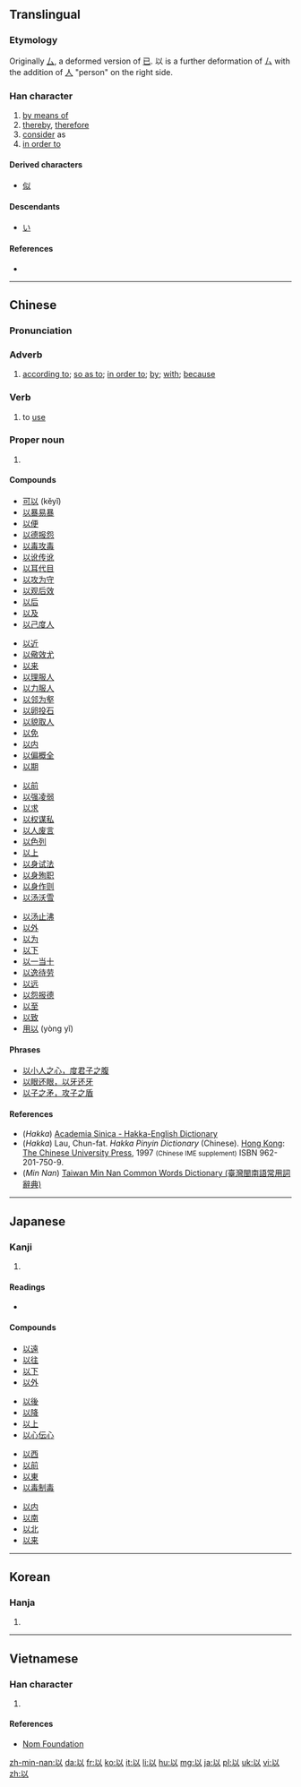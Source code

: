 ==Translingual==
{{stroke order|strokes=5}}
{{stroke order|type=animate}}

===Etymology===
Originally [[厶]], a deformed version of [[已]]. 以 is a further deformation of 厶 with the addition of [[人]] "person" on the right side.

{{Han etyl}}

===Han character===
{{Han char|rn=9|rad=人|as=03|sn=5|four=2810<sub>0</sub>|canj=女戈人 (VIO)|ids=}}

# [[by means of]]
# [[thereby]], [[therefore]]
# [[consider]] as
# [[in order to]]

====Derived characters====
* [[似]]

====Descendants====
* [[い]]

====References====
* {{Han ref|kx=0094.010|dkj=00388|dj=0199.010|hdz=10105.070|uh=4EE5|ud=20197|bh=A548|bd=42312}}

----

==Chinese==
{{zh-hanzi-box|[[以]]}}

===Pronunciation===
{{zh-pron
|m=yǐ,zhǎng
|c=ji5,jyu5
|h=pfs=yi;hpy=yi1
|mn=í
|w=
|mc=y
|oc=y
|ma=Zh-yi.ogg
|cat=adv,v,ph,pn
}}

===Adverb===
{{zh-adv|ts}}

# [[according to]]; [[so as to]]; [[in order to]]; [[by]]; [[with]]; [[because]]

===Verb===
{{zh-verb|ts}}

# to [[use]]

===Proper noun===
{{zh-proper noun|ts}}

# {{abbreviation of|以色列|lang=cmn}}

====Compounds====
{{rfv|lang=cmn|are all of these compounds really of the verb sense specifically? or should they be moved to the character section?}}
{{top4}}
* [[可以]] (kěyǐ)
* [[以暴易暴]]
* [[以便]]
* [[以德报怨]]
* [[以毒攻毒]]
* [[以讹传讹]]
* [[以耳代目]]
* [[以攻为守]]
* [[以观后效]]
* [[以后]]
* [[以及]]
* [[以己度人]]
{{mid4}}
* [[以近]]
* [[以儆效尤]]
* [[以来]]
* [[以理服人]]
* [[以力服人]]
* [[以邻为壑]]
* [[以卵投石]]
* [[以貌取人]]
* [[以免]]
* [[以内]]
* [[以偏概全]]
* [[以期]]
{{mid4}}
* [[以前]]
* [[以强凌弱]]
* [[以求]]
* [[以权谋私]]
* [[以人废言]]
* [[以色列]]
* [[以上]]
* [[以身试法]]
* [[以身殉职]]
* [[以身作则]]
* [[以汤沃雪]]
{{mid4}}
* [[以汤止沸]]
* [[以外]]
* [[以为]]
* [[以下]]
* [[以一当十]]
* [[以逸待劳]]
* [[以远]]
* [[以怨报德]]
* [[以至]]
* [[以致]]
* [[用以]] (yòng yǐ)
{{bottom}}

====Phrases====
* [[以小人之心，度君子之腹]]
* [[以眼还眼，以牙还牙]]
* [[以子之矛，攻子之盾]]
{{attention|cmn}}

====References====
*(''Hakka'') [http://minhakka.ling.sinica.edu.tw/bkg/hakyin/search.php?DETAIL=1&LIMIT=id=56567&dbname=su_tian_1&graph=2 Academia Sinica - Hakka-English Dictionary]
*(''Hakka'') Lau, Chun-fat. ''Hakka Pinyin Dictionary'' (Chinese). [[Hong Kong]]: [[w:Chinese University of Hong Kong|The Chinese University Press]], 1997 <small>(Chinese IME supplement)</small> ISBN 962-201-750-9.
*(''Min Nan'') [http://twblg.dict.edu.tw/holodict_new/result_detail.jsp?n_no=1320&curpage=1&sample=%E4%BB%A5&radiobutton=1&querytarget=1&limit=20&pagenum=1&rowcount=14 Taiwan Min Nan Common Words Dictionary (臺灣閩南語常用詞辭典)]

----

==Japanese==

===Kanji===
{{ja-kanji|grade=4|rs=人03}}

# {{defn|lang=ja|sort=人03}}

====Readings====
* {{ja-readings|on=[[い]] ([[i]])|kun=[[おもう]] ([[omou]]), [[ゆえに]] ([[yueni]]), [[もって]] ([[以って]], [[motte]])}}

====Compounds====
{{top4}}
* [[以遠]]
* [[以往]]
* [[以下]]
* [[以外]]
{{mid4}}
* [[以後]]
* [[以降]]
* [[以上]]
* [[以心伝心]]
{{mid4}}
* [[以西]]
* [[以前]]
* [[以東]]
* [[以毒制毒]]
{{mid4}}
* [[以内]]
* [[以南]]
* [[以北]]
* [[以来]]
{{bottom}}

----

==Korean==

===Hanja===
{{ko-hanja|hangeul=이|rv=i|mr=i}}

# {{defn|lang=ko|sort=人03}}

----

==Vietnamese==

===Han character===
{{vi-hantu|[[dĩ]]|rs=人03}}

# {{defn|lang=vi|sort=人03}}

====References====
*[http://nomfoundation.org/common/nom_details.php?codepoint=4ee5 Nom Foundation]

[[zh-min-nan:以]]
[[da:以]]
[[fr:以]]
[[ko:以]]
[[it:以]]
[[li:以]]
[[hu:以]]
[[mg:以]]
[[ja:以]]
[[pl:以]]
[[uk:以]]
[[vi:以]]
[[zh:以]]